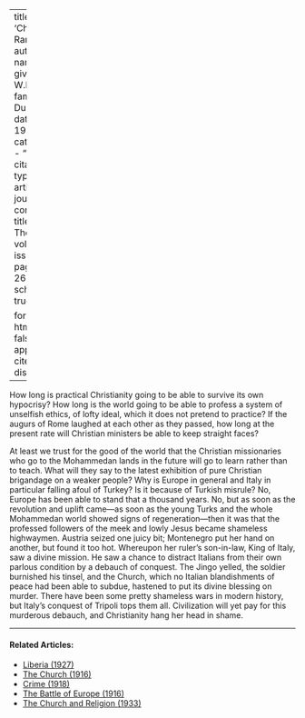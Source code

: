 
---
title: 'Christianity Rampant'
author:
  - name:
      given: W.E.B.
      family: Du Bois
date: May 1911
categories: 
  - ""
citation: 
  type: article-journal
  container-title: The Crisis
  volume: 3
  issue: 1
  page: 25-26
google-scholar: true

format:
  html:
    toc: false
    appendix-cite-as: display
---


How long is practical Christianity going to be able to survive its own hypocrisy? How long is the world going to be able to profess a system of unselfish ethics, of lofty ideal, which it does not pretend to practice? If the augurs of Rome laughed at each other as they passed, how long at the present rate will Christian ministers be able to keep straight faces?

At least we trust for the good of the world that the Christian missionaries who go to the Mohammedan lands in the future will go to learn rather than to teach. What will they say to the latest exhibition of pure Christian brigandage on a weaker people? Why is Europe in general and Italy in particular falling afoul of
Turkey? Is it because of Turkish misrule? No, Europe has been able to stand that a thousand years. No, but as soon as the revolution and uplift came---as soon as the young Turks and the whole Mohammedan world showed signs of regeneration---then it was that the professed followers of the meek and lowly Jesus became shameless highwaymen. Austria seized one juicy bit; Montenegro put her hand on another, but found it too hot. Whereupon her ruler's son-in-law, King of Italy, saw a divine mission. He saw a chance to distract Italians from their own parlous condition by a debauch of conquest. The Jingo yelled, the soldier burnished his tinsel, and the Church, which no Italian blandishments of peace had been able to subdue, hastened to put its divine blessing on murder. There have been some pretty shameless wars in modern history, but Italy's conquest of Tripoli tops them all. Civilization will yet pay for this murderous debauch, and Christianity hang her head in shame.

<!-- Similar articles start here -->

<hr>
#### Related Articles:

* [Liberia (1927)](/Volumes/34/01/liberia.html)
* [The Church (1916)](/Volumes/11/06/church.html)
* [Crime (1918)](/Volumes/15/05/crime.html)
* [The Battle of Europe (1916)](/Volumes/12/05/battle_of_eruope.html)
* [The Church and Religion (1933)](/Volumes/40/10/church_and_religion.html)

<!-- Similar articles end here -->